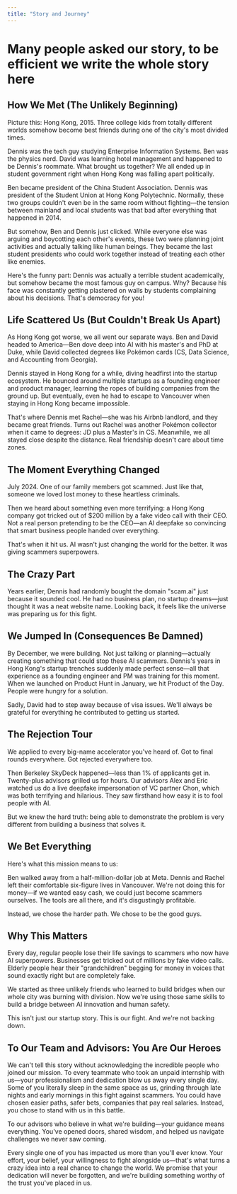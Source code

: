 ```yaml
---
title: "Story and Journey"
---
```


# Many people asked our story, to be efficient we write the whole story here

## How We Met (The Unlikely Beginning)

Picture this: Hong Kong, 2015. Three college kids from totally different worlds somehow become best friends during one of the city's most divided times.

Dennis was the tech guy studying Enterprise Information Systems. Ben was the physics nerd. David was learning hotel management and happened to be Dennis's roommate. What brought us together? We all ended up in student government right when Hong Kong was falling apart politically.

Ben became president of the China Student Association. Dennis was president of the Student Union at Hong Kong Polytechnic. Normally, these two groups couldn't even be in the same room without fighting—the tension between mainland and local students was that bad after everything that happened in 2014.

But somehow, Ben and Dennis just clicked. While everyone else was arguing and boycotting each other's events, these two were planning joint activities and actually talking like human beings. They became the last student presidents who could work together instead of treating each other like enemies.

Here's the funny part: Dennis was actually a terrible student academically, but somehow became the most famous guy on campus. Why? Because his face was constantly getting plastered on walls by students complaining about his decisions. That's democracy for you!

## Life Scattered Us (But Couldn't Break Us Apart)

As Hong Kong got worse, we all went our separate ways. Ben and David headed to America—Ben dove deep into AI with his master's and PhD at Duke, while David collected degrees like Pokémon cards (CS, Data Science, and Accounting from Georgia). 

Dennis stayed in Hong Kong for a while, diving headfirst into the startup ecosystem. He bounced around multiple startups as a founding engineer and product manager, learning the ropes of building companies from the ground up. But eventually, even he had to escape to Vancouver when staying in Hong Kong became impossible.

That's where Dennis met Rachel—she was his Airbnb landlord, and they became great friends. Turns out Rachel was another Pokémon collector when it came to degrees: JD plus a Master's in CS. Meanwhile, we all stayed close despite the distance. Real friendship doesn't care about time zones.

## The Moment Everything Changed

July 2024. One of our family members got scammed. Just like that, someone we loved lost money to these heartless criminals.

Then we heard about something even more terrifying: a Hong Kong company got tricked out of $200 million by a fake video call with their CEO. Not a real person pretending to be the CEO—an AI deepfake so convincing that smart business people handed over everything.

That's when it hit us. AI wasn't just changing the world for the better. It was giving scammers superpowers.

## The Crazy Part

Years earlier, Dennis had randomly bought the domain "scam.ai" just because it sounded cool. He had no business plan, no startup dreams—just thought it was a neat website name. Looking back, it feels like the universe was preparing us for this fight.

## We Jumped In (Consequences Be Damned)

By December, we were building. Not just talking or planning—actually creating something that could stop these AI scammers. Dennis's years in Hong Kong's startup trenches suddenly made perfect sense—all that experience as a founding engineer and PM was training for this moment. When we launched on Product Hunt in January, we hit Product of the Day. People were hungry for a solution.

Sadly, David had to step away because of visa issues. We'll always be grateful for everything he contributed to getting us started.

## The Rejection Tour

We applied to every big-name accelerator you've heard of. Got to final rounds everywhere. Got rejected everywhere too.

Then Berkeley SkyDeck happened—less than 1% of applicants get in. Twenty-plus advisors grilled us for hours. Our advisors Alex and Eric watched us do a live deepfake impersonation of VC partner Chon, which was both terrifying and hilarious. They saw firsthand how easy it is to fool people with AI.

But we knew the hard truth: being able to demonstrate the problem is very different from building a business that solves it.

## We Bet Everything

Here's what this mission means to us:

Ben walked away from a half-million-dollar job at Meta. Dennis and Rachel left their comfortable six-figure lives in Vancouver. We're not doing this for money—if we wanted easy cash, we could just become scammers ourselves. The tools are all there, and it's disgustingly profitable.

Instead, we chose the harder path. We chose to be the good guys.

## Why This Matters

Every day, regular people lose their life savings to scammers who now have AI superpowers. Businesses get tricked out of millions by fake video calls. Elderly people hear their "grandchildren" begging for money in voices that sound exactly right but are completely fake.

We started as three unlikely friends who learned to build bridges when our whole city was burning with division. Now we're using those same skills to build a bridge between AI innovation and human safety.

This isn't just our startup story. This is our fight. And we're not backing down.

## To Our Team and Advisors: You Are Our Heroes

We can't tell this story without acknowledging the incredible people who joined our mission. To every teammate who took an unpaid internship with us—your professionalism and dedication blow us away every single day. Some of you literally sleep in the same space as us, grinding through late nights and early mornings in this fight against scammers. You could have chosen easier paths, safer bets, companies that pay real salaries. Instead, you chose to stand with us in this battle.

To our advisors who believe in what we're building—your guidance means everything. You've opened doors, shared wisdom, and helped us navigate challenges we never saw coming.

Every single one of you has impacted us more than you'll ever know. Your effort, your belief, your willingness to fight alongside us—that's what turns a crazy idea into a real chance to change the world. We promise that your dedication will never be forgotten, and we're building something worthy of the trust you've placed in us. 